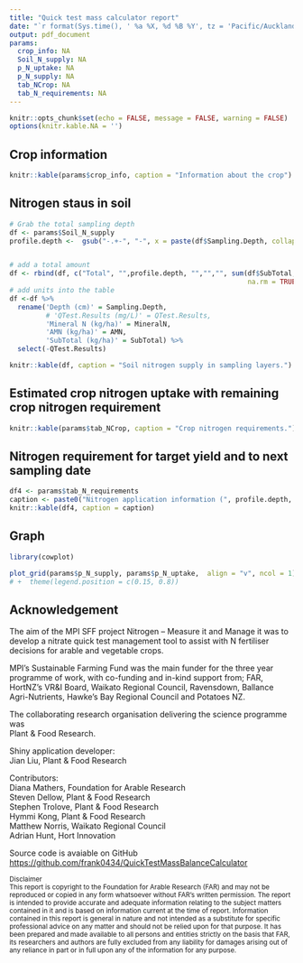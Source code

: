 ```yaml
---
title: "Quick test mass calculator report"
date: "`r format(Sys.time(), ' %a %X, %d %B %Y', tz = 'Pacific/Auckland')`"
output: pdf_document
params:
  crop_info: NA
  Soil_N_supply: NA
  p_N_uptake: NA
  p_N_supply: NA
  tab_NCrop: NA
  tab_N_requirements: NA
---
```


```r
knitr::opts_chunk$set(echo = FALSE, message = FALSE, warning = FALSE)
options(knitr.kable.NA = '')
```

## Crop information

```r
knitr::kable(params$crop_info, caption = "Information about the crop")
```

## Nitrogen staus in soil

```r
# Grab the total sampling depth 
df <- params$Soil_N_supply
profile.depth <-  gsub("-.+-", "-", x = paste(df$Sampling.Depth, collapse = "-"))


# add a total amount
df <- rbind(df, c("Total", "",profile.depth, "","","", sum(df$SubTotal, 
                                                           na.rm = TRUE)))
# add units into the table
df <-df %>% 
  rename('Depth (cm)' = Sampling.Depth,
         # 'QTest.Results (mg/L)' = QTest.Results,
         'Mineral N (kg/ha)' = MineralN,
         'AMN (kg/ha)' = AMN,
         'SubTotal (kg/ha)' = SubTotal) %>% 
  select(-QTest.Results)

knitr::kable(df, caption = "Soil nitrogen supply in sampling layers.")
```

## Estimated crop nitrogen uptake with remaining crop nitrogen requirement

```r
knitr::kable(params$tab_NCrop, caption = "Crop nitrogen requirements.")
```


## Nitrogen requirement for target yield and to next sampling date

```r

df4 <- params$tab_N_requirements
caption <- paste0("Nitrogen application information (", profile.depth, "cm).")
knitr::kable(df4, caption = caption)
```


## Graph

```r
library(cowplot)

plot_grid(params$p_N_supply, params$p_N_uptake,  align = "v", ncol = 1)
# +  theme(legend.position = c(0.15, 0.8))
```


## Acknowledgement 

The aim of the MPI SFF project Nitrogen – Measure it and Manage it was to develop a nitrate quick test management tool to assist with N fertiliser decisions for arable and vegetable crops.

MPI’s Sustainable Farming Fund was the main funder for the three year programme of work, with co-funding and in-kind support from; FAR, HortNZ’s VR&I Board, Waikato Regional Council, Ravensdown, Ballance Agri-Nutrients, Hawke’s Bay Regional Council and Potatoes NZ.

The collaborating research organisation delivering the science programme was   
Plant & Food Research.

Shiny application developer:  
Jian Liu, Plant & Food Research  

Contributors:   
Diana Mathers, Foundation for Arable Research   
Steven Dellow, Plant & Food Research   
Stephen Trolove, Plant & Food Research   
Hymmi Kong, Plant & Food Research   
Matthew Norris, Waikato Regional Council    
Adrian Hunt, Hort Innovation   

Source code is avaiable on GitHub <https://github.com/frank0434/QuickTestMassBalanceCalculator>  


<span style="font-size:smaller;">Disclaimer</span>  
<span style="font-size:smaller;">
This report is copyright to the Foundation for Arable Research (FAR) and may not be reproduced or copied
in any form whatsoever without FAR’s written permission. The report is intended to provide accurate and
adequate information relating to the subject matters contained in it and is based on information current at the time of
report. Information contained in this report is general in nature and not intended as a substitute for specific
professional advice on any matter and should not be relied upon for that purpose. It has been prepared and made
available to all persons and entities strictly on the basis that FAR, its researchers and authors are fully excluded from
any liability for damages arising out of any reliance in part or in full upon any of the information for any purpose.
</span>

